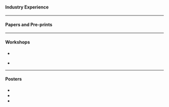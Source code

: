 #### Industry Experience

------------------------------------------------------------------------

#### Papers and Pre-prints

------------------------------------------------------------------------

#### Workshops

-   

<!-- -->

-   

------------------------------------------------------------------------

#### Posters

-   

-   

-   
